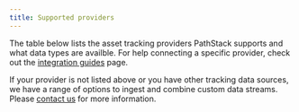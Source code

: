 ```yaml
---
title: Supported providers
---
```



The table below lists the asset tracking providers PathStack supports and what data types are availble. For help connecting a specific provider, check out the [integration guides](/integration-guides) page.


<ProviderTable>
  <ProviderTableRow 
    img={'/images/telematics/brand-logo-verizon.png'} 
    name={'Verizon Connect REVEAL'}
    realTime={'available'}
    assetRegister={'available'}
    positions={'available'}
    trips={'available'}
    tripMilestones={'planned'}
    operatingEvents={'planned'}
    safetyEvents={'planned'}
  />
  <ProviderTableRow 
    img={'/images/telematics/brand-logo-verizon.png'} 
    name={'Verizon Connect Telogis'}
    realTime={'planned'}
    assetRegister={'available'}
    positions={'available'}
    trips={'available'}
    tripMilestones={'planned'}
    operatingEvents={'planned'}
    safetyEvents={'planned'}
  />  
  <ProviderTableRow 
    img={'/images/telematics/brand-logo-navman.png'} 
    name={'Teletrac Navman T360'}
    realTime={'available'}
    assetRegister={'available'}
    positions={'available'}
    trips={'available'}
    tripMilestones={'planned'}
    operatingEvents={'planned'}
    safetyEvents={'planned'}
  />  
  <ProviderTableRow 
    img={'/images/telematics/brand-logo-volvo.png'} 
    name={'Volvo Dynafleet'}
    realTime={'available'}
    assetRegister={'planned'}
    positions={'planned'}
    trips={'planned'}
    tripMilestones={'planned'}
    operatingEvents={'planned'}
    safetyEvents={'unavailable'}
  />    
  <ProviderTableRow 
    img={'/images/telematics/brand-logo-bestrane.png'} 
    name={'Bestrane'}
    realTime={'available'}
    assetRegister={'available'}
    positions={'available'}
    trips={'available'}
    tripMilestones={'planned'}
    operatingEvents={'planned'}
    safetyEvents={'planned'}
  />  
  <ProviderTableRow 
    img={'/images/telematics/brand-logo-blackbox.png'} 
    name={'Blackbox Incontrol'}
    realTime={'planned'}
    assetRegister={'available'}
    positions={'available'}
    trips={'available'}
    tripMilestones={'planned'}
    operatingEvents={'planned'}
    safetyEvents={'planned'}
  />    
  <ProviderTableRow 
    img={'/images/telematics/brand-logo-dm.png'} 
    name={'Digital Matter'}
    realTime={'planned'}
    assetRegister={'available'}
    positions={'available'}
    trips={'available'}
    tripMilestones={'planned'}
    operatingEvents={'planned'}
    safetyEvents={'planned'}
  />  
  <ProviderTableRow 
    img={'/images/telematics/brand-logo-fleetcomplete.png'} 
    name={'Fleet Complete'}
    realTime={'available'}
    assetRegister={'available'}
    positions={'available'}
    trips={'available'}
    tripMilestones={'planned'}
    operatingEvents={'planned'}
    safetyEvents={'planned'}
  />  
  <ProviderTableRow 
    img={'/images/telematics/brand-logo-fleetware.png'} 
    name={'Fleetware'}
    realTime={'planned'}
    assetRegister={'available'}
    positions={'available'}
    trips={'available'}
    tripMilestones={'planned'}
    operatingEvents={'planned'}
    safetyEvents={'planned'}
  />    
  <ProviderTableRow 
    img={'/images/telematics/brand-logo-futurefleet.png'} 
    name={'Future Fleet'}
    realTime={'available'}
    assetRegister={'available'}
    positions={'available'}
    trips={'available'}
    tripMilestones={'planned'}
    operatingEvents={'planned'}
    safetyEvents={'planned'}
  />  
  <ProviderTableRow 
    img={'/images/telematics/brand-logo-geoforce.png'} 
    name={'Geoforce'}
    realTime={'available'}
    assetRegister={'available'}
    positions={'available'}
    trips={'available'}
    tripMilestones={'planned'}
    operatingEvents={'planned'}
    safetyEvents={'planned'}
  />  
  <ProviderTableRow 
    img={'/images/telematics/brand-logo-geotab.png'} 
    name={'Geotab'}
    realTime={'available'}
    assetRegister={'available'}
    positions={'available'}
    trips={'available'}
    tripMilestones={'planned'}
    operatingEvents={'planned'}
    safetyEvents={'planned'}
  />
  <ProviderTableRow 
    img={'/images/telematics/brand-logo-intellifleet.png'} 
    name={'Intellifleet'}
    realTime={'available'}
    assetRegister={'available'}
    positions={'available'}
    trips={'available'}
    tripMilestones={'planned'}
    operatingEvents={'planned'}
    safetyEvents={'planned'}
  />
  <ProviderTableRow 
    img={'/images/telematics/brand-logo-linxio.png'} 
    name={'Linxio'}
    realTime={'available'}
    assetRegister={'available'}
    positions={'available'}
    trips={'available'}
    tripMilestones={'planned'}
    operatingEvents={'planned'}
    safetyEvents={'planned'}
  />
  <ProviderTableRow 
    img={'/images/telematics/brand-logo-mactrack.png'} 
    name={'MacTrack'}
    realTime={'available'}
    assetRegister={'available'}
    positions={'available'}
    trips={'available'}
    tripMilestones={'planned'}
    operatingEvents={'planned'}
    safetyEvents={'planned'}
  /> 
  <ProviderTableRow 
    img={'/images/telematics/brand-logo-mixt.png'} 
    name={'Mix Telematics'}
    realTime={'available'}
    assetRegister={'available'}
    positions={'available'}
    trips={'available'}
    tripMilestones={'planned'}
    operatingEvents={'planned'}
    safetyEvents={'planned'}
  />
  <ProviderTableRow 
    img={'/images/telematics/brand-logo-mtd.png'} 
    name={'MT Data'}
    realTime={'planned'}
    assetRegister={'available'}
    positions={'available'}
    trips={'available'}
    tripMilestones={'planned'}
    operatingEvents={'planned'}
    safetyEvents={'planned'}
  />
  <ProviderTableRow 
    img={'/images/telematics/brand-logo-procon.png'} 
    name={'Procon'}
    realTime={'planned'}
    assetRegister={'planned'}
    positions={'planned'}
    trips={'planned'}
    tripMilestones={'planned'}
    operatingEvents={'planned'}
    safetyEvents={'planned'}
  />
  <ProviderTableRow 
    img={'/images/telematics/brand-logo-radius.png'} 
    name={'Radius'}
    realTime={'available'}
    assetRegister={'available'}
    positions={'planned'}
    trips={'planned'}
    tripMilestones={'planned'}
    operatingEvents={'planned'}
    safetyEvents={'planned'}
  />
  <ProviderTableRow 
    img={'/images/telematics/brand-logo-rm.png'} 
    name={'Rand McNally (Fleetsu)'}
    realTime={'planned'}
    assetRegister={'available'}
    positions={'available'}
    trips={'available'}
    tripMilestones={'planned'}
    operatingEvents={'planned'}
    safetyEvents={'planned'}
  />
  <ProviderTableRow 
    img={'/images/telematics/brand-logo-scania.png'} 
    name={'Scania'}
    realTime={'planned'}
    assetRegister={'available'}
    positions={'planned'}
    trips={'planned'}
    tripMilestones={'planned'}
    operatingEvents={'planned'}
    safetyEvents={'planned'}
  />
  <ProviderTableRow 
    img={'/images/telematics/brand-logo-thefleetoffice.png'} 
    name={'The Fleet Office'}
    realTime={'planned'}
    assetRegister={'available'}
    positions={'available'}
    trips={'available'}
    tripMilestones={'planned'}
    operatingEvents={'planned'}
    safetyEvents={'planned'}
  />
  <ProviderTableRow 
    img={'/images/telematics/brand-logo-toyota.png'} 
    name={'Toyota Halo'}
    realTime={'planned'}
    assetRegister={'available'}
    positions={'available'}
    trips={'available'}
    tripMilestones={'planned'}
    operatingEvents={'planned'}
    safetyEvents={'planned'}
  />
  <ProviderTableRow 
    img={'/images/telematics/brand-logo-vdaq.png'} 
    name={'VDAQ'}
    realTime={'planned'}
    assetRegister={'available'}
    positions={'available'}
    trips={'available'}
    tripMilestones={'planned'}
    operatingEvents={'planned'}
    safetyEvents={'planned'}
  />
  <ProviderTableRow 
    img={'/images/telematics/brand-logo-webfleet.png'} 
    name={'Bridgestone Webfleet'}
    realTime={'planned'}
    assetRegister={'available'}
    positions={'available'}
    trips={'available'}
    tripMilestones={'planned'}
    operatingEvents={'planned'}
    safetyEvents={'planned'}
  />
  <ProviderTableRow 
    img={'/images/telematics/brand-logo-wialon.png'} 
    name={'Wialon'}
    realTime={'planned'}
    assetRegister={'available'}
    positions={'available'}
    trips={'available'}
    tripMilestones={'planned'}
    operatingEvents={'planned'}
    safetyEvents={'planned'}
  />              
</ProviderTable>

<Tip>If your provider is not listed above or you have other tracking data sources, we have a range of options to ingest and combine custom data streams. Please [contact us](/legal/contact-information) for more information.</Tip>